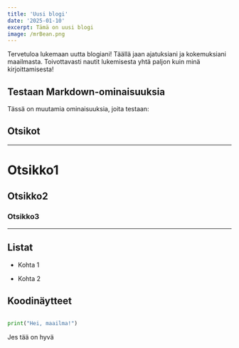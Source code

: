 ```yaml
---
title: 'Uusi blogi'
date: '2025-01-10'
excerpt: Tämä on uusi blogi
image: /mrBean.png
---
```


Tervetuloa lukemaan uutta blogiani! Täällä jaan ajatuksiani ja kokemuksiani maailmasta. Toivottavasti nautit lukemisesta yhtä paljon kuin minä kirjoittamisesta!

## Testaan Markdown-ominaisuuksia

Tässä on muutamia ominaisuuksia, joita testaan:

## Otsikot

---

# Otsikko1

## Otsikko2

### Otsikko3

---

## Listat

- Kohta 1

- Kohta 2

## Koodinäytteet

```python

print("Hei, maailma!")

```

Jes tää on hyvä
